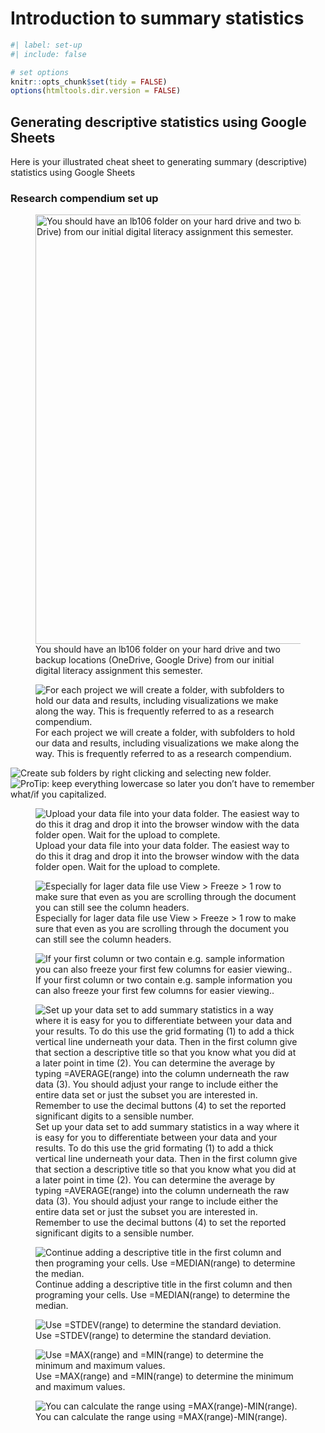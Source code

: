 # Introduction to summary statistics

```r
#| label: set-up
#| include: false

# set options
knitr::opts_chunk$set(tidy = FALSE)
options(htmltools.dir.version = FALSE)

```

## Generating descriptive statistics using Google Sheets

Here is your illustrated cheat sheet to generating summary (descriptive) statistics using Google Sheets

### Research compendium set up

![You should have an lb106 folder on your hard drive and two backup locations (OneDrive, Google Drive) from our initial digital literacy assignment this semester.](images/Screenshot 2025-09-04 082341.png){width="687"}

![For each project we will create a folder, with subfolders to hold our data and results, including visualizations we make along the way. This is frequently referred to as a research compendium.](images/Screenshot 2025-09-17 111947.png){fig-align="center"}

![Create sub folders by right clicking and selecting new folder.](images/Screenshot 2025-09-17 112220.png)
![ProTip: keep everything lowercase so later you don't have to remember what/if you capitalized.](images/Screenshot 2025-09-17 112300.png)


![Upload your data file into your data folder. The easiest way to do this it drag and drop it into the browser window with the data folder open. Wait for the upload to complete.](images/Screenshot 2025-09-17 113614.png)

![Especially for lager data file use View > Freeze > 1 row to make sure that even as you are scrolling through the document you can still see the column headers. ](images/Screenshot 2025-09-17 112405.png)


![If your first column or two contain e.g. sample information you can also freeze your first few columns for easier viewing..](images/Screenshot 2025-09-17 112441.png)


![Set up your data set to add summary statistics in a way where it is easy for you to differentiate between your data and your results. To do this use the grid formating (1) to add a thick vertical line underneath your data. Then in the first column give that section a descriptive title so that you know what you did at a later point in time (2). You can determine the average by typing =AVERAGE(range) into the column underneath the raw data (3). You should adjust your range to include either the entire data set or just the subset you are interested in. Remember to use the decimal buttons (4) to set the reported significant digits to a sensible number.](images/Screenshot 2025-09-17 112637.png)


![Continue adding a descriptive title in the first column and then programing your cells. Use =MEDIAN(range) to determine the median.](images/Screenshot 2025-09-17 112835.png)


![Use =STDEV(range) to determine the standard deviation.](images/Screenshot 2025-09-17 113005.png)

![Use =MAX(range) and =MIN(range) to determine the minimum and maximum values.](images/Screenshot 2025-09-17 113037.png)

![You can calculate the range using =MAX(range)-MIN(range).](images/Screenshot 2025-09-17 113117.png)
